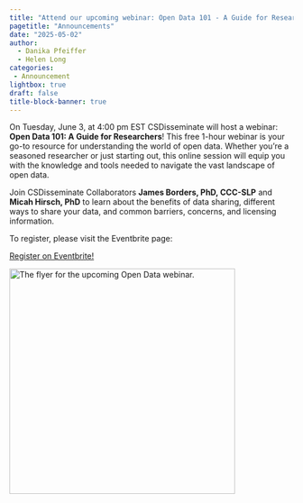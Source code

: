 ```yaml
---
title: "Attend our upcoming webinar: Open Data 101 - A Guide for Researchers!"
pagetitle: "Announcements"
date: "2025-05-02"
author:
  - Danika Pfeiffer
  - Helen Long
categories:
 - Announcement
lightbox: true
draft: false
title-block-banner: true
---
```


On Tuesday, June 3, at 4:00 pm EST CSDisseminate will host a webinar: **Open Data 101: A Guide for Researchers**! This free 1-hour webinar is your go-to resource for understanding the world of open data. Whether you're a seasoned researcher or just starting out, this online session will equip you with the knowledge and tools needed to navigate the vast landscape of open data.

Join CSDisseminate Collaborators **James Borders, PhD, CCC-SLP** and **Micah Hirsch, PhD** to learn about the benefits of data sharing, different ways to share your data, and common barriers, concerns, and licensing information.

To register, please visit the Eventbrite page:

[Register on Eventbrite!](https://www.eventbrite.com/e/open-data-101-a-guide-for-researchers-tickets-1344670558839?aff=oddtdtcreator){.btn .btn-outline-primary .btn role="button" data-toggle="button"}\

[![The flyer for the upcoming Open Data webinar.](open-data-webinar-flyer.png){fig-alt="Flyer for a webinar titled “Open Data 101: A Guide for Researchers,” hosted by CSDisseminate. The design features a large black circle with white text and a bar graph icon, and the event is scheduled for Tuesday, June 3, 2025, at 4:00 PM EST. Wavy black lines border the image, with purple accents and a lightbulb logo representing CSDisseminate at the top." fig-align="left" width="400"}](https://www.eventbrite.com/e/open-data-101-a-guide-for-researchers-tickets-1344670558839?aff=oddtdtcreator)

